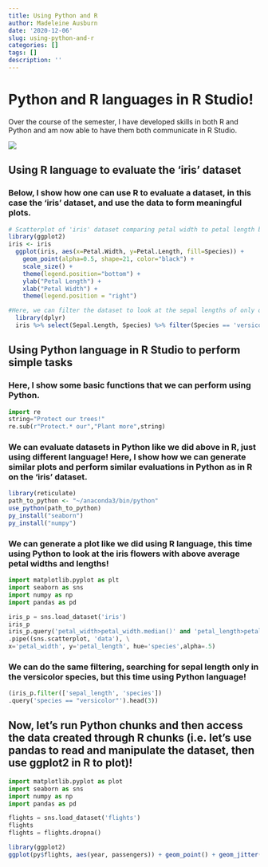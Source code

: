 ```yaml
---
title: Using Python and R
author: Madeleine Ausburn
date: '2020-12-06'
slug: using-python-and-r
categories: []
tags: []
description: ''
---
```



# Python and R languages in R Studio!
Over the course of the semester, I have developed skills in both R and Python and am now able to have them both communicate in R Studio.


![](/using-python-and-r/index_files/tree.jpg)

## Using R language to evaluate the 'iris' dataset
### Below, I show how one can use R to evaluate a dataset, in this case the 'iris' dataset, and use the data to form meaningful plots. 
```r
# Scatterplot of 'iris' dataset comparing petal width to petal length by species
library(ggplot2)
iris <- iris
  ggplot(iris, aes(x=Petal.Width, y=Petal.Length, fill=Species)) +
    geom_point(alpha=0.5, shape=21, color="black") +
    scale_size() +
    theme(legend.position="bottom") +
    ylab("Petal Length") +
    xlab("Petal Width") +
    theme(legend.position = "right")

#Here, we can filter the dataset to look at the sepal lengths of only one species using R and 'dplyr' functions
  library(dplyr)
  iris %>% select(Sepal.Length, Species) %>% filter(Species == 'versicolor') %>% head(3)
```


## Using Python language in R Studio to perform simple tasks

### Here, I show some basic functions that we can perform using Python.
```python
import re
string="Protect our trees!"
re.sub(r"Protect.* our","Plant more",string)
```


### We can evaluate datasets in Python like we did above in R, just using different language! Here, I show how we can generate similar plots and perform similar evaluations in Python as in R on the 'iris' dataset.
```r
library(reticulate)
path_to_python <- "~/anaconda3/bin/python"
use_python(path_to_python)
py_install("seaborn")
py_install("numpy")
```

### We can generate a plot like we did using R language, this time using Python to look at the iris flowers with above average petal widths and lengths!
```python
import matplotlib.pyplot as plt
import seaborn as sns
import numpy as np
import pandas as pd

iris_p = sns.load_dataset('iris')
iris_p
iris_p.query('petal_width>petal_width.median()' and 'petal_length>petal_length.median()') \
.pipe((sns.scatterplot, 'data'), \
x='petal_width', y='petal_length', hue='species',alpha=.5)
```

### We can do the same filtering, searching for sepal length only in the versicolor species, but this time using Python language!
```python
(iris_p.filter(['sepal_length', 'species'])
.query('species == "versicolor"').head(3))
```


## Now, let's run Python chunks and then access the data created through R chunks (i.e. let's use pandas to read and manipulate the dataset, then use ggplot2 in R to plot)!

```python
import matplotlib.pyplot as plot
import seaborn as sns
import numpy as np
import pandas as pd

flights = sns.load_dataset('flights')
flights
flights = flights.dropna()
```

```r
library(ggplot2)
ggplot(py$flights, aes(year, passengers)) + geom_point() + geom_jitter()
```


